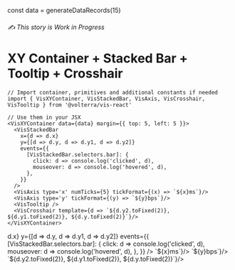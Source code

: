 const data = generateDataRecords(15)

<Meta title="Charts / How To: Stacked Bar Chart ✍️" component={VisXYContainer} />

###### ✍️ This story is Work in Progress

# XY Container + Stacked Bar + Tooltip + Crosshair

```tsx
// Import container, primitives and additional constants if needed
import { VisXYContainer, VisStackedBar, VisAxis, VisCrosshair, VisTooltip } from '@volterra/vis-react'

// Use them in your JSX
<VisXYContainer data={data} margin={{ top: 5, left: 5 }}>
  <VisStackedBar
    x={d => d.x}
    y={[d => d.y, d => d.y1, d => d.y2]}
    events={{
      [VisStackedBar.selectors.bar]: {
        click: d => console.log('clicked', d),
        mouseover: d => console.log('hovered', d),
      },
    }}
  />
  <VisAxis type='x' numTicks={5} tickFormat={(x) => `${x}ms`}/>
  <VisAxis type='y' tickFormat={(y) => `${y}bps`}/>
  <VisTooltip />
  <VisCrosshair template={d => `${d.y2.toFixed(2)}, ${d.y1.toFixed(2)}, ${d.y.toFixed(2)}`}/>
</VisXYContainer>
```

<Canvas>
  <Story name="Stacked Bar Chart">
    <VisXYContainer data={data} margin={{ top: 5, left: 5 }}>
      <VisStackedBar
        x={d => d.x}
        y={[d => d.y, d => d.y1, d => d.y2]}
        events={{
          [VisStackedBar.selectors.bar]: {
            click: d => console.log('clicked', d),
            mouseover: d => console.log('hovered', d),
          },
        }}
      />
      <VisAxis type='x' numTicks={5} tickFormat={(x) => `${x}ms`}/>
      <VisAxis type='y' tickFormat={(y) => `${y}bps`}/>
      <VisTooltip />
      <VisCrosshair template={d => `${d.y2.toFixed(2)}, ${d.y1.toFixed(2)}, ${d.y.toFixed(2)}`}/>
    </VisXYContainer>
  </Story>
</Canvas>

